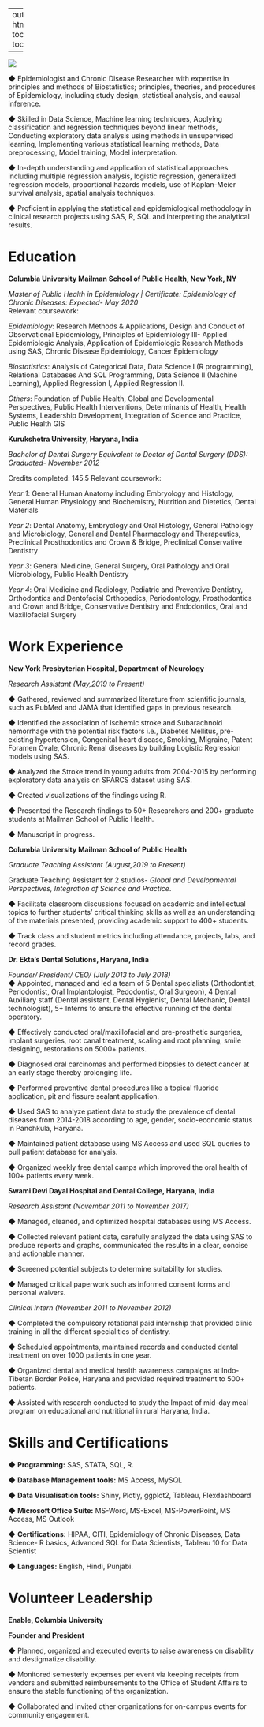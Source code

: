 

---
output: 
  html_document:
    toc: true
    toc_float: true
    
---


![](epi.png)


◆ Epidemiologist and Chronic Disease Researcher with expertise in principles and methods of Biostatistics; principles, theories, and procedures of Epidemiology, including study design, statistical analysis, and causal inference.

◆ Skilled in Data Science, Machine learning techniques, Applying classification and regression techniques beyond linear methods, Conducting exploratory data analysis using methods in unsupervised learning, Implementing various statistical learning methods, Data preprocessing, Model training, Model interpretation.

◆ In-depth understanding and application of statistical approaches including multiple regression analysis, logistic regression, generalized regression models, proportional hazards models, use of Kaplan-Meier survival analysis, spatial analysis techniques.

◆ Proficient in applying the statistical and epidemiological methodology in clinical research projects using SAS, R, SQL and interpreting the analytical results.

# Education

**Columbia University Mailman School of Public Health, New York, NY**

_Master of Public Health in Epidemiology | Certificate: Epidemiology of Chronic Diseases: Expected- May 2020_                                              
Relevant coursework:
  
_Epidemiology_: Research Methods & Applications, Design and Conduct of Observational Epidemiology, Principles of Epidemiology III- Applied Epidemiologic Analysis, Application of Epidemiologic Research Methods using SAS, Chronic Disease Epidemiology, Cancer Epidemiology

_Biostatistics_: Analysis of Categorical Data, Data Science I (R programming), Relational Databases And SQL Programming, Data Science II (Machine Learning), Applied Regression I, Applied Regression II.

_Others_: Foundation of Public Health, Global and Developmental Perspectives, Public Health Interventions, Determinants of Health, Health Systems, Leadership Development, Integration of Science and Practice, Public Health GIS

**Kurukshetra University, Haryana, India**

_Bachelor of Dental Surgery Equivalent to Doctor of Dental Surgery (DDS): Graduated- November 2012_ 

Credits completed: 145.5
Relevant coursework: 

_Year 1_: General Human Anatomy including Embryology and Histology, General Human Physiology and Biochemistry, Nutrition and Dietetics, Dental Materials

_Year 2_: Dental Anatomy, Embryology and Oral Histology, General Pathology and Microbiology, General and Dental Pharmacology and Therapeutics, Preclinical Prosthodontics and Crown & Bridge, Preclinical Conservative Dentistry

_Year 3_: General Medicine, General Surgery, Oral Pathology and Oral Microbiology, Public Health Dentistry

_Year 4_: Oral Medicine and Radiology, Pediatric and Preventive Dentistry, Orthodontics and Dentofacial Orthopedics, Periodontology, Prosthodontics and Crown and Bridge, Conservative Dentistry and Endodontics, Oral and Maxillofacial Surgery

# Work Experience

**New York Presbyterian Hospital, Department of Neurology** 

_Research Assistant (May,2019 to Present)_  
  
◆ Gathered, reviewed and summarized literature from scientific journals, such as PubMed and JAMA that identified gaps in previous research.

◆ Identified the association of Ischemic stroke and Subarachnoid hemorrhage with the potential risk factors i.e., Diabetes Mellitus, pre-existing hypertension, Congenital heart disease, Smoking, Migraine, Patent Foramen Ovale, Chronic Renal diseases by building Logistic Regression models using SAS. 

◆ Analyzed the Stroke trend in young adults from 2004-2015 by performing exploratory data analysis on SPARCS dataset using SAS.

◆ Created visualizations of the findings using R.

◆ Presented the Research findings to 50+ Researchers and 200+ graduate students at Mailman School of Public Health.

◆ Manuscript in progress.
  
**Columbia University Mailman School of Public Health**

_Graduate Teaching Assistant (August,2019 to Present)_ 
  
Graduate Teaching Assistant for 2 studios- _Global and Developmental Perspectives, Integration of Science and  Practice_.
  
◆ Facilitate classroom discussions focused on academic and intellectual topics to further students' critical thinking skills as well as an understanding of the materials presented, providing academic support to 400+ students.

◆ Track class and student metrics including attendance, projects, labs, and record grades.

**Dr. Ekta’s Dental Solutions, Haryana, India** 

_Founder/ President/ CEO/ (July 2013 to July 2018)_                                                                                                                   
◆ Appointed, managed and led a team of 5 Dental specialists (Orthodontist, Periodontist, Oral Implantologist, Pedodontist, Oral Surgeon), 4 Dental Auxiliary staff (Dental assistant, Dental Hygienist, Dental Mechanic, Dental technologist), 5+ Interns to ensure the effective running of the dental operatory.

◆ Effectively conducted oral/maxillofacial and pre-prosthetic surgeries, implant surgeries, root canal treatment, scaling and root planning, smile designing, restorations on 5000+ patients.

◆ Diagnosed oral carcinomas and performed biopsies to detect cancer at an early stage thereby prolonging life.

◆ Performed preventive dental procedures like a topical fluoride application, pit and fissure sealant application.

◆ Used SAS to analyze patient data to study the prevalence of dental diseases from 2014-2018 according to age, gender, socio-economic status in Panchkula, Haryana.

◆ Maintained patient database using MS Access and used SQL queries to pull patient database for analysis.

◆ Organized weekly free dental camps which improved the oral health of 100+ patients every week.

**Swami Devi Dayal Hospital and Dental College, Haryana, India**  

_Research Assistant (November 2011 to November 2017)_

◆ Managed, cleaned, and optimized hospital databases using MS Access.

◆ Collected relevant patient data, carefully analyzed the data using SAS to produce reports and graphs, communicated the results in a clear, concise and actionable manner.

◆ Screened potential subjects to determine suitability for studies.

◆ Managed critical paperwork such as informed consent forms and personal waivers.

_Clinical Intern (November 2011 to November 2012)_

◆	Completed the compulsory rotational paid internship that provided clinic training in all the different specialities of dentistry.

◆	Scheduled appointments, maintained records and conducted dental treatment on over 1000 patients in one year.

◆	Organized dental and medical health awareness campaigns at Indo-Tibetan Border Police, Haryana and provided required treatment to 500+ patients.

◆	Assisted with research conducted to study the Impact of mid-day meal program on educational and nutritional in rural Haryana, India.

# Skills and Certifications

◆ **Programming:** SAS, STATA, SQL, R. 

◆ **Database Management tools:** MS Access, MySQL

◆ **Data Visualisation tools:** Shiny, Plotly, ggplot2, Tableau, Flexdashboard 

◆ **Microsoft Office Suite:** MS-Word, MS-Excel, MS-PowerPoint, MS Access, MS Outlook

◆ **Certifications:** HIPAA, CITI, Epidemiology of Chronic Diseases, Data Science- R basics, Advanced SQL for Data Scientists, Tableau 10 for Data Scientist

◆ **Languages:** English, Hindi, Punjabi.

# Volunteer Leadership 

**Enable, Columbia University** 

**Founder and President** 

◆ Planned, organized and executed events to raise awareness on disability and destigmatize disability.

◆ Monitored semesterly expenses per event via keeping receipts from vendors and submitted reimbursements to the Office of Student Affairs to ensure the stable functioning of the organization.

◆ Collaborated and invited other organizations for on-campus events for community engagement.




